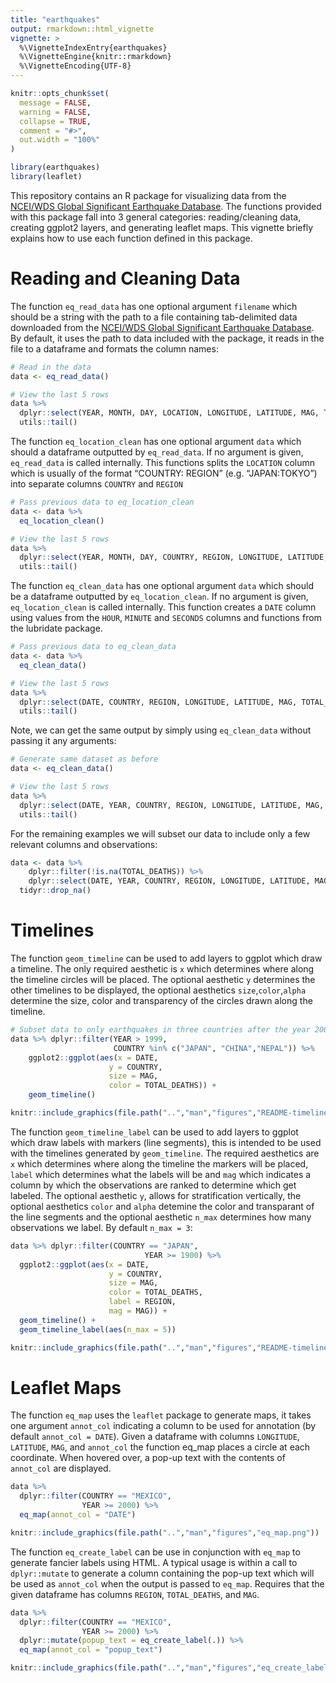 ```yaml
---
title: "earthquakes"
output: rmarkdown::html_vignette
vignette: >
  %\VignetteIndexEntry{earthquakes}
  %\VignetteEngine{knitr::rmarkdown}
  %\VignetteEncoding{UTF-8}
---
```


```r
knitr::opts_chunk$set(
  message = FALSE,
  warning = FALSE,
  collapse = TRUE,
  comment = "#>",
  out.width = "100%"
)
```

```r
library(earthquakes)
library(leaflet)
```

This repository contains an R package for visualizing data from the [NCEI/WDS Global Significant Earthquake Database](https://www.ngdc.noaa.gov/hazel/view/hazards/earthquake/search). The functions provided with this package fall into 3 general categories: reading/cleaning data, creating ggplot2 layers, and generating leaflet maps. This vignette briefly explains how to use each function defined in this package. 

# Reading and Cleaning Data

The function `eq_read_data` has one optional argument `filename` which should be a string with the path to a file containing tab-delimited data downloaded from the [NCEI/WDS Global Significant Earthquake Database](https://www.ngdc.noaa.gov/hazel/view/hazards/earthquake/search). By default, it uses the path to data included with the package, it reads in the file to a dataframe and formats the column names:

```r
# Read in the data
data <- eq_read_data() 

# View the last 5 rows
data %>%
  dplyr::select(YEAR, MONTH, DAY, LOCATION, LONGITUDE, LATITUDE, MAG, TOTAL_DEATHS) %>%
  utils::tail()
```

The function `eq_location_clean` has one optional argument `data` which should a dataframe outputted by `eq_read_data`. If no argument is given, `eq_read_data` is called internally. This functions splits the `LOCATION` column which is usually of the format "COUNTRY: REGION" (e.g. "JAPAN:TOKYO") into separate columns `COUNTRY` and `REGION`

```r
# Pass previous data to eq_location_clean
data <- data %>% 
  eq_location_clean() 

# View the last 5 rows
data %>%
  dplyr::select(YEAR, MONTH, DAY, COUNTRY, REGION, LONGITUDE, LATITUDE, MAG, TOTAL_DEATHS) %>%
  utils::tail()
```

The function `eq_clean_data` has one optional argument `data` which should be a dataframe outputted by `eq_location_clean`. If no argument is given, `eq_location_clean` is called internally. This function creates a `DATE` column using values from the `HOUR`, `MINUTE` and `SECONDS` columns and functions from the lubridate package.

```r
# Pass previous data to eq_clean_data
data <- data %>%
  eq_clean_data()

# View the last 5 rows
data %>%
  dplyr::select(DATE, COUNTRY, REGION, LONGITUDE, LATITUDE, MAG, TOTAL_DEATHS) %>%
  utils::tail()
```

Note, we can get the same output by simply using `eq_clean_data` without passing it any arguments:

```r
# Generate same dataset as before
data <- eq_clean_data()

# View the last 5 rows
data %>%
  dplyr::select(DATE, YEAR, COUNTRY, REGION, LONGITUDE, LATITUDE, MAG, TOTAL_DEATHS) %>%
  utils::tail()
```

For the remaining examples we will subset our data to include only a few relevant columns and observations:

```r
data <- data %>% 
    dplyr::filter(!is.na(TOTAL_DEATHS)) %>% 
    dplyr::select(DATE, YEAR, COUNTRY, REGION, LONGITUDE, LATITUDE, MAG, TOTAL_DEATHS) %>%
  tidyr::drop_na()
```

# Timelines

The function `geom_timeline` can be used to add layers to ggplot which draw a timeline. The only required aesthetic is `x` which determines where along the timeline circles will be placed. The optional aesthetic `y` determines the other timelines to be displayed, the optional aesthetics `size`,`color`,`alpha` determine the size, color and transparency of the circles drawn along the timeline.

```r
# Subset data to only earthquakes in three countries after the year 2000.
data %>% dplyr::filter(YEAR > 1999,
                       COUNTRY %in% c("JAPAN", "CHINA","NEPAL")) %>%
    ggplot2::ggplot(aes(x = DATE,
                      y = COUNTRY,
                      size = MAG,
                      color = TOTAL_DEATHS)) +
    geom_timeline()
```

```r
knitr::include_graphics(file.path("..","man","figures","README-timeline-1.png"))
```

The function `geom_timeline_label` can be used to add layers to ggplot which draw labels with markers (line segments), this is intended to be used with the timelines generated by `geom_timeline`. The required aesthetics are `x` which determines where along the timeline the markers will be placed, `label` which determines what the labels will be and `mag` which indicates a column by which the observations are ranked to determine which get labeled. The optional aesthetic `y`, allows for stratification vertically, the optional aesthetics `color` and `alpha` detemine the color and transparant of the line segments and the optional aesthetic `n_max` determines how many observations we label. By default `n_max = 3`:

```r
data %>% dplyr::filter(COUNTRY == "JAPAN", 
                              YEAR >= 1900) %>%
  ggplot2::ggplot(aes(x = DATE,
                      y = COUNTRY,
                      size = MAG,
                      color = TOTAL_DEATHS,
                      label = REGION,
                      mag = MAG)) +
  geom_timeline() +
  geom_timeline_label(aes(n_max = 5))
```

```r
knitr::include_graphics(file.path("..","man","figures","README-timelinelabel-1.png"))
```

# Leaflet Maps

The function `eq_map` uses the `leaflet` package to generate maps, it takes one argument `annot_col` indicating a column to be used for annotation (by default `annot_col = DATE`). Given a dataframe with columns `LONGITUDE`, `LATITUDE`, `MAG`, and `annot_col` the function eq_map places a circle at each coordinate. When hovered over, a pop-up text with the contents of `annot_col` are displayed.

```r
data %>% 
  dplyr::filter(COUNTRY == "MEXICO", 
                YEAR >= 2000) %>% 
  eq_map(annot_col = "DATE")
```

```r
knitr::include_graphics(file.path("..","man","figures","eq_map.png"))
```

The function `eq_create_label` can be use in conjunction with `eq_map` to generate fancier labels using HTML. A typical usage is within a call to `dplyr::mutate` to generate a column containing the pop-up text which will be used as `annot_col` when the output is passed to `eq_map`. Requires that the given dataframe has columns `REGION`, `TOTAL_DEATHS`, and `MAG`.

```r
data %>% 
  dplyr::filter(COUNTRY == "MEXICO",
                YEAR >= 2000) %>% 
  dplyr::mutate(popup_text = eq_create_label(.)) %>% 
  eq_map(annot_col = "popup_text")
```

```r
knitr::include_graphics(file.path("..","man","figures","eq_create_label.png"))
```
